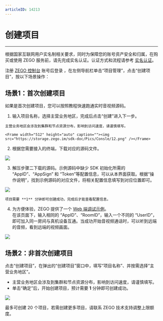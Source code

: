 ```yaml
---
articleID: 14213
---
```

# 创建项目

- - -

<Warning title="注意">


根据国家互联网用户实名制相关要求，同时为保障您的账号资产安全和归属，在购买或使用 ZEGO 服务前，请先完成实名认证。认证方式和流程请参考 [实名认证](https://doc-zh.zego.im/article/12157)。

</Warning>




注册 [ZEGO 控制台](https://console.zego.im) 账号后登录 ，在左侧导航栏单击“项目管理”，点击“创建项目”，按以下场景操作：

## 场景1：首次创建项目

如果是首次创建项目，您可以按照教程快速跑通实时音视频源码。

1. 输入项目名称，选择主营业务地区，完成后点击“创建”进入下一步。

<Warning title="注意">


    主营业务地区会涉及到集群和节点资源分布，影响到访问速度，请谨慎填写。
    
</Warning>



    <Frame width="512" height="auto" caption=""><img src="https://storage.zego.im/sdk-doc/Pics/Consle/12.png" /></Frame>

2. 根据您需要接入的终端，下载对应的源码文件。   
<Frame width="512" height="auto" caption=""><img src="https://storage.zego.im/sdk-doc/Pics/Consle/2.png" /></Frame>

3. 解压步骤二下载的源码。示例源码中缺少 SDK 初始化所需的 “AppID”、“AppSign” 和 “Token”等配置信息，可以从本界面获取。根据“操作说明”，找到示例源码的对应文件，将相关配置信息填写到对应位置即可。   
<Frame width="512" height="auto" caption=""><img src="https://storage.zego.im/sdk-doc/Pics/Consle/07211.png" /></Frame>

<Note title="说明">


    项目需要 **1** 分钟即可创建成功，完成后才能查看配置信息。
    
</Note>

   

4. 为方便体验，ZEGO 提供了一个 [Web 端调试示例](https://zegodev.github.io/zego-express-webrtc-sample/assistDev/index.html)。   
在该页面下，输入相同的 “AppID”、“RoomID”，输入一个不同的 “UserID”，即可加入同一房间与真机设备互通。当成功开始音视频通话时，可以听到远端的音频，看到远端的视频画面。   
<Frame width="512" height="auto" caption=""><img src="https://storage.zego.im/sdk-doc/Pics/Consle/4.png" /></Frame>

## 场景2：非首次创建项目

点击“创建项目”，在弹出的“创建项目”窗口中，填写“项目名称”、并按需选择“主营业务地区”。

<Warning title="注意">


- 主营业务地区会涉及到集群和节点资源分布，影响到访问速度，请谨慎填写。 
- 单击“确定”后，开始创建项目，预计需要 **1** 分钟即可创建成功。

</Warning>



<Frame width="512" height="auto" caption=""><img src="https://storage.zego.im/sdk-doc/Pics/Consle/13.png" /></Frame>

<Warning title="注意">


最多可创建 20 个项目，若需创建更多项目，请联系 ZEGO 技术支持调整上限额度。

</Warning>


